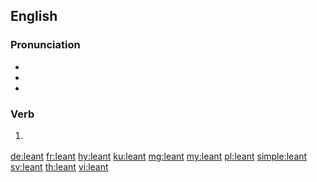 ==English==

===Pronunciation===
* {{IPA|/ˈlɛnt/|lang=en}}
* {{audio|en-us-leant.ogg|Audio (US)|lang=en}}
* {{homophones|lang=en|lent|Lent}}

===Verb===
{{head|en|verb form}}

# {{context|chiefly|UK|lang=en}} {{en-past of|lean}}

[[de:leant]]
[[fr:leant]]
[[hy:leant]]
[[ku:leant]]
[[mg:leant]]
[[my:leant]]
[[pl:leant]]
[[simple:leant]]
[[sv:leant]]
[[th:leant]]
[[vi:leant]]